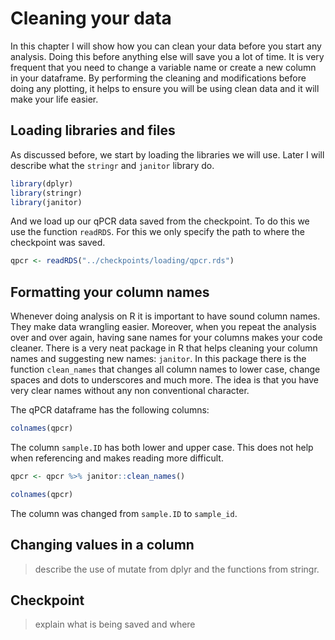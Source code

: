 # Cleaning your data

In this chapter I will show how you can clean your data before you
start any analysis. Doing this before anything else will save you a lot 
of time. It is very frequent that you need to change a variable name or
create a new column in your dataframe. By performing the cleaning and 
modifications before doing any plotting, it helps to ensure you will
be using clean data and it will make your life easier.

## Loading libraries and files

As discussed before, we start by loading the libraries we will use. Later
I will describe what the `stringr` and `janitor` library do. 

```r
library(dplyr)
library(stringr)
library(janitor)
```

And we load up our qPCR data saved from the checkpoint. To do this we
use the function `readRDS`. For this we only specify the path to where
the checkpoint was saved. 

```r
qpcr <- readRDS("../checkpoints/loading/qpcr.rds")
```

## Formatting your column names

Whenever doing analysis on R it is important to have sound column names.
They make data wrangling easier. Moreover, when you repeat the 
analysis over and over again, having sane names for your columns makes 
your code cleaner. There is a very neat package in R that helps
cleaning your column names and suggesting new names: `janitor`. 
In this package there is the function `clean_names` that changes
all column names to lower case, change spaces and dots to underscores and
much more. The idea is that you have very clear names without any 
non conventional character. 

The qPCR dataframe has the following columns:

```r
colnames(qpcr)
```

The column `sample.ID` has both lower and upper case. This does
not help when referencing and makes reading more difficult. 

```r
qpcr <- qpcr %>% janitor::clean_names()

colnames(qpcr)
```

The column was changed from `sample.ID` to `sample_id`.

## Changing values in a column

> describe the use of mutate from dplyr and the functions from
stringr.

## Checkpoint

>  explain what is being saved and where